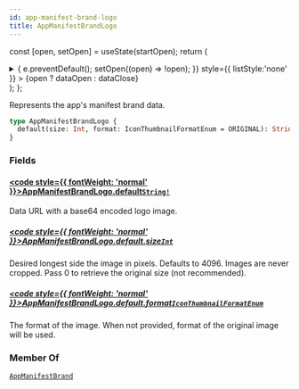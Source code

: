 ```yaml
---
id: app-manifest-brand-logo
title: AppManifestBrandLogo
---
```






const [open, setOpen] = useState(startOpen);
return (
<details {...(open ? { open: true } : {})} className="details" style={{ border:'none', boxShadow:'none', background:'var(--ifm-background-color)' }}>
<summary
onClick={(e) => {
e.preventDefault();
setOpen((open) => !open);
}}
style={{ listStyle:'none' }} >
{open ? dataOpen : dataClose}
</summary>
{open && children}
</details>
);
};

Represents the app's manifest brand data.


<Badge text="Added in Saleor 3.14" class="badge badge--secondary margin-bottom--sm" />


<FeaturePreview />

```graphql
type AppManifestBrandLogo {
  default(size: Int, format: IconThumbnailFormatEnum = ORIGINAL): String!
}
```

### Fields

#### [<code style={{ fontWeight: 'normal' }}>AppManifestBrandLogo.<b>default</b></code>](#)<Bullet />[`String!`](../../../api-reference/miscellaneous/scalars/string.mdx) <Badge class="badge badge--secondary" text="non-null"/> <Badge class="badge badge--secondary" text="scalar"/> <Badge class="badge badge--secondary" text="miscellaneous"/>

Data URL with a base64 encoded logo image.


<Badge text="Added in Saleor 3.14" class="badge badge--secondary margin-bottom--sm" />


<FeaturePreview />

##### [<code style={{ fontWeight: 'normal' }}>AppManifestBrandLogo.default.<b>size</b></code>](#)<Bullet />[`Int`](../../../api-reference/miscellaneous/scalars/int.mdx) <Badge class="badge badge--secondary" text="scalar"/> <Badge class="badge badge--secondary" text="miscellaneous"/>

Desired longest side the image in pixels. Defaults to 4096. Images are never cropped. Pass 0 to retrieve the original size (not recommended).

##### [<code style={{ fontWeight: 'normal' }}>AppManifestBrandLogo.default.<b>format</b></code>](#)<Bullet />[`IconThumbnailFormatEnum`](../../../api-reference/miscellaneous/enums/icon-thumbnail-format-enum.mdx) <Badge class="badge badge--secondary" text="enum"/> <Badge class="badge badge--secondary" text="miscellaneous"/>

The format of the image. When not provided, format of the original image will be used.


<Badge text="Added in Saleor 3.14" class="badge badge--secondary margin-bottom--sm" />


<FeaturePreview />

### Member Of

[`AppManifestBrand`](../../../api-reference/apps/objects/app-manifest-brand.mdx) <Badge class="badge badge--secondary" text="object"/>

